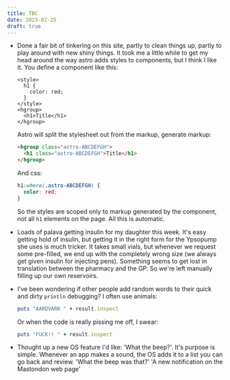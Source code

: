 ```yaml
---
title: TBC
date: 2023-02-25
draft: true
---
```


* Done a fair bit of tinkering on this site, partly to clean things up, partly to play around with new shiny things. It took me a little while to get my head around the way astro adds styles to components, but I think I like it. You define a component like this:
  ```astro
  <style>
    h1 {
      color: red;
    }
  </style>
  <hgroup>
    <h1>Title</h1>
  </hgroup>
  ```
  Astro will split the stylesheet out from the markup, generate markup:
  ```html
  <hgroup class="astro-ABCDEFGH">
    <h1 class="astro-ABCDEFGH">Title</h1>
  </hgroup>
  ```
  And css:
  ```css
  h1:where(.astro-ABCDEFGH) {
    color: red;
  }
  ```
  So the styles are scoped only to markup generated by the component, not all `h1` elements on the page. All this is automatic.

* Loads of palava getting insulin for my daughter this week. It's easy getting hold of insulin, but getting it in the right form for the Ypsopump she uses is much tricker. It takes small vials, but whenever we request some pre-filled, we end up with the completely wrong size (we always get given insulin for injecting pens). Something seems to get lost in translation between the pharmacy and the GP. So we're left manually filling up our own reservoirs.

* I've been wondering if other people add random words to their quick and dirty `println` debugging? I often use animals:
  ```ruby
  puts "AARDVARK " + result.inspect
  ```

  Or when the code is really pissing me off, I swear:

  ```ruby
  puts "FUCK!! " + result.inspect
  ```

* Thought up a new OS feature I'd like: 'What the beep?'. It's purpose is simple. Whenever an app makes a sound, the OS adds it to a list you can go back and review. 'What the beep was that?' 'A new notification on the Mastondon web page'
